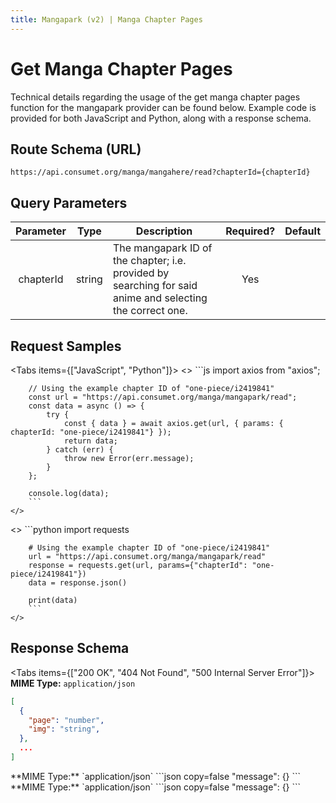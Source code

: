 ```yaml
---
title: Mangapark (v2) | Manga Chapter Pages
---
```



# Get Manga Chapter Pages

Technical details regarding the usage of the get manga chapter pages function for the mangapark provider can be found below. Example code is provided for both JavaScript and Python, along with a response schema.

## Route Schema (URL)

```
https://api.consumet.org/manga/mangahere/read?chapterId={chapterId}
```

## Query Parameters

| Parameter |  Type  | Description                                                                                               | Required? | Default |
| :-------: | :----: | --------------------------------------------------------------------------------------------------------- | :-------: | :-----: |
| chapterId | string | The mangapark ID of the chapter; i.e. provided by searching for said anime and selecting the correct one. |    Yes    |         |

## Request Samples

<Tabs items={["JavaScript", "Python"]}>
  <Tab>
    <>
        ```js
        import axios from "axios";

        // Using the example chapter ID of "one-piece/i2419841"
        const url = "https://api.consumet.org/manga/mangapark/read";
        const data = async () => {
            try {
                const { data } = await axios.get(url, { params: { chapterId: "one-piece/i2419841"} });
                return data;
            } catch (err) {
                throw new Error(err.message);
            }
        };

        console.log(data);
        ```
    </>

  </Tab>
  <Tab>
    <>
        ```python
        import requests

        # Using the example chapter ID of "one-piece/i2419841"
        url = "https://api.consumet.org/manga/mangapark/read"
        response = requests.get(url, params={"chapterId": "one-piece/i2419841"})
        data = response.json()

        print(data)
        ```
    </>

  </Tab>
</Tabs>

## Response Schema

<Tabs items={["200 OK", "404 Not Found", "500 Internal Server Error"]}>
  <Tab>
  **MIME Type:** `application/json`
  ```json copy=false
  [
    {
      "page": "number",
      "img": "string",
    },
    ...
  ]
  ```
  </Tab>
  <Tab>
  **MIME Type:** `application/json`
  ```json copy=false
  "message": {}
  ```
  </Tab>
  <Tab>
  **MIME Type:** `application/json`
  ```json copy=false
  "message": {}
  ```
  </Tab>
</Tabs>
